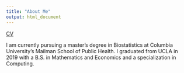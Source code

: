 ```yaml
---
title: "About Me"
output: html_document
---
```

[CV](/files/cv_amanda_tsai.pdf)

I am currently pursuing a master's degree in Biostatistics at Columbia University's Mailman School of Public Health. I graduated from UCLA in 2019 with a B.S. in Mathematics and Economics and a specialization in Computing. 



